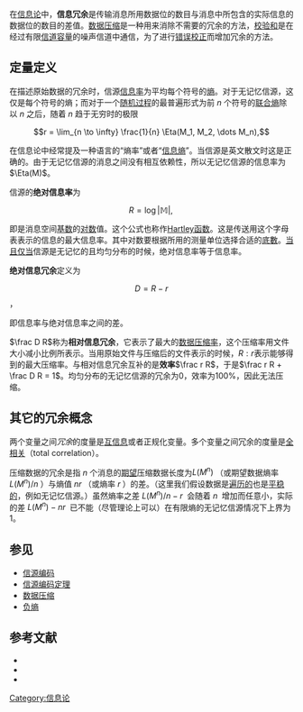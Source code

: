 {{NoteTA
|G1 = Communication
|G2 = IT
}}
在[[信息论|信息论]]中，'''信息冗余'''是传输消息所用数据位的数目与消息中所包含的实际信息的数据位的数目的差值。[[数据压缩|数据压缩]]是一种用来消除不需要的冗余的方法，[[校验和|校验和]]是在经过有限[[信道容量|信道容量]]的噪声信道中通信，为了进行[[错误校正|错误校正]]而增加冗余的方法。

==定量定义==
在描述原始数据的冗余时，信源[[熵率|信息率]]为平均每个符号的[[熵_(信息论)|熵]]。对于无记忆信源，这仅是每个符号的熵；而对于一个[[随机过程|随机过程]]的最普遍形式为前 ''n'' 个符号的[[联合熵|联合熵]]除以 ''n'' 之后，随着 ''n'' 趋于无穷时的极限

:<math>r = \lim_{n \to \infty} \frac{1}{n} \Eta(M_1, M_2, \dots M_n),</math>

在信息论中经常提及一种语言的“熵率”或者“[[信息熵|信息熵]]”。当信源是英文散文时这是正确的。由于无记忆信源的消息之间没有相互依赖性，所以无记忆信源的信息率为<math>\Eta(M)</math>。

信源的'''绝对信息率'''为

:<math>R = \log |\mathbb M| ,\,</math>

即是消息空间[[基数_(数学)|基数]]的[[对数|对数]]值。这个公式也称作[[Hartley函数|Hartley函数]]。这是传送用这个字母表表示的信息的最大信息率。其中对数要根据所用的测量单位选择合适的[[底數_(指數)|底數]]。[[当且仅当|当且仅当]]信源是无记忆的且均匀分布的时候，绝对信息率等于信息率。

'''绝对信息冗余'''定义为

:<math> D = R - r</math>，

即信息率与绝对信息率之间的差。

<math>\frac D R</math>称为'''相对信息冗余'''，它表示了最大的[[数据压缩率|数据压缩率]]，这个压缩率用文件大小减小比例所表示。当用原始文件与压缩后的文件表示的时候，<math>R : r</math>表示能够得到的最大压缩率。与相对信息冗余互补的是'''效率'''<math>\frac r R </math>，于是<math>\frac r R + \frac D R = 1</math>。均匀分布的无记忆信源的冗余为0，效率为100%，因此无法压缩。

==其它的冗余概念==
两个变量之间''冗余''的度量是[[互信息|互信息]]或者正规化变量。多个变量之间冗余的度量是[[全相关|全相关]]（total correlation）。

压缩数据的冗余是指 <math>n</math> 个消息的[[期望值|期望]]压缩数据长度为<math>L(M^n) \,\!</math>（或期望数据熵率 <math>L(M^n)/n \,\!</math>）与熵值 <math>nr \,\!</math>（或熵率 <math>r \,\!</math>）的差。（这里我们假设数据是[[遍歷性_(信號處理)|遍历的]]也是[[平稳过程|平稳的]]，例如无记忆信源。）虽然熵率之差 <math>L(M^n)/n-r \,\!</math> 会随着 <math>n \,\!</math> 增加而任意小，实际的差 <math>L(M^n)-nr \,\!</math> 已不能（尽管理论上可以）在有限熵的无记忆信源情况下上界为 1。

==参见==

* [[信源编码|信源编码]]
* [[信源编码定理|信源编码定理]]
* [[数据压缩|数据压缩]]
* [[负熵|负熵]]

==参考文献==

* {{cite book | first = Fazlollah M. | last = Reza | title = An Introduction to Information Theory | origyear = 1961| location = New York | publisher = Dover | year = 1994 | isbn = 0-486-68210-2 }}
* {{cite book | first = Bruce | last = Schneier | authorlink = Bruce Schneier | title = Applied Cryptography: Protocols, Algorithms, and Source Code in C | location =New York | publisher = John Wiley & Sons, Inc. | year = 1996 | isbn = 0-471-12845-7 }}
* {{cite book | last1 = Auffarth | first1 = B | last2 = Lopez-Sanchez | first2 = M. | last3 = Cerquides | first3 = J. | chapter = Comparison of Redundancy and Relevance Measures for Feature Selection in Tissue Classification of CT images | id = {{citeseerx|10.1.1.170.1528}} | title = Advances in Data Mining. Applications and Theoretical Aspects | pages = 248–262 | publisher = Springer | year = 2010 }}

{{压缩方法}}

[[Category:信息论|Category:信息论]]